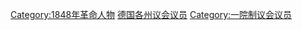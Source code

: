 [[Category:1848年革命人物|Category:1848年革命人物]]
[[Category:德国各州议会议员|]]
[[Category:一院制议会议员|Category:一院制议会议员]]